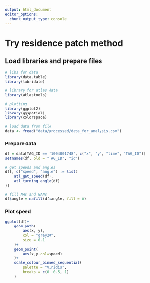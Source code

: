 ```yaml
---
output: html_document
editor_options: 
  chunk_output_type: console
---
```

# Try residence patch method

## Load libraries and prepare files

```r
# libs for data
library(data.table)
library(lubridate)

# library for atlas data
library(atlastools)

# plotting
library(ggplot2)
library(ggspatial)
library(colorspace)
```

```r
# load data from file
data <- fread("data/processed/data_for_analysis.csv")
```

### Prepare data

```r
df = data[TAG_ID == "1004001748", c("x", "y", "time", "TAG_ID")]
setnames(df, old = "TAG_ID", "id")

# get speeds and angles
df[, c("speed", "angle") := list(
    atl_get_speed(df),
    atl_turning_angle(df)
)]

# fill NAs and NANs
df$angle = nafill(df$angle, fill = 0)
```

### Plot speed

```r
ggplot(df)+
    geom_path(
        aes(x, y),
        col = "grey20",
        size = 0.1
    )+
    geom_point(
        aes(x,y,col=speed)
    )+
    scale_colour_binned_sequential(
        palette = "Viridis",
        breaks = c(0, 0.5, 1)
    )
```
